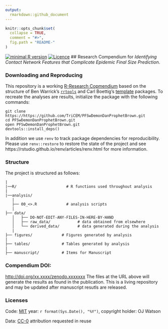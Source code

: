 ```yaml
---
output:
  rmarkdown::github_document
---
```


<!-- README.md is generated from README.Rmd. Please edit that file -->

```r
knitr::opts_chunk$set(
  collapse = TRUE,
  comment = "#>",
  fig.path = "README-"
)
```

[![minimal R version](https://img.shields.io/badge/R%3E%3D-`r as.character(getRversion())`-brightgreen.svg)](https://cran.r-project.org/)
[![Licence](https://img.shields.io/github/license/mashape/apistatus.svg)](http://choosealicense.com/licenses/mit/) 
## Research Compendium for _Identifying Contact Network Features that Complicate Epidemic Final Size Prediction_.
**<description of findings and results>**


### Downloading and Reproducing
This repository is a working [R-Research Copmendium](https://github.com/ropensci/rrrpkg) based on the structure of Ben Warrick's [`rrtools`](https://github.com/benmarwick/rrtools) and 
Carl Boettig's [template](https://github.com/cboettig/template) packages. To recreate the analyses are results, initialize the package with the following commands: 

```
git clone https://https://github.com/TriCEM/PFSwDemonDanProphetBrown.git
cd PFSwDemonDanProphetBrown.git
open PFSwDemonDanProphetBrown.git
devtools::install_deps()
```
In addition we use `renv` to track package dependencies for reproducibility. Please use `renv::restore` to restore the state of the project and see https://rstudio.github.io/renv/articles/renv.html for more information.



### Structure
The project is structured as follows: 
```
|
|──R/                      # R functions used throughout analysis
|
|──analysis/
   |
   ├── 00_<>.R             # analysis scripts
   |
├── data/
   │   ├── DO-NOT-EDIT-ANY-FILES-IN-HERE-BY-HAND
   │   ├── raw_data/            # data obtained from elsewhere
   │   └── derived_data/        # data generated during the analysis
   |
├── figures/             # Figures generated by analysis
|
├── tables/              # Tables generated by analysis
|
├── manuscript/          # Items for Manuscript 
```

### Compendium DOI: 
 
[http://doi.org/xx.xxxx/zenodo.xxxxxxx](http://doi.org/xx.xxxx/zenodo.xxxxxxx)
The files at the URL above will generate the results as found in the publication. This is a living repository and may be updated after manuscript resutls are released. 


### Licenses

Code: [MIT](http://opensource.org/licenses/MIT) year: `r format(Sys.Date(), "%Y")`, copyright holder: OJ Watson

Data: [CC-0](http://creativecommons.org/publicdomain/zero/1.0/) attribution requested in reuse
